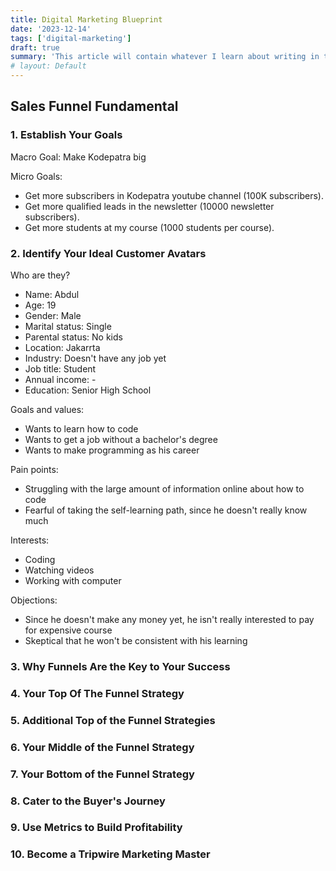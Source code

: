 ```yaml
---
title: Digital Marketing Blueprint
date: '2023-12-14'
tags: ['digital-marketing']
draft: true
summary: 'This article will contain whatever I learn about writing in the process of making this blog.'
# layout: Default
---
```


<TOCInline toc={props.toc} asDisclosure toHeading={3} />

## Sales Funnel Fundamental

### 1. Establish Your Goals

Macro Goal: Make Kodepatra big

Micro Goals:

- Get more subscribers in Kodepatra youtube channel (100K subscribers).
- Get more qualified leads in the newsletter (10000 newsletter subscribers).
- Get more students at my course (1000 students per course).

### 2. Identify Your Ideal Customer Avatars

Who are they?

- Name: Abdul
- Age: 19
- Gender: Male
- Marital status: Single
- Parental status: No kids
- Location: Jakarrta
- Industry: Doesn't have any job yet
- Job title: Student
- Annual income: -
- Education: Senior High School

Goals and values:

- Wants to learn how to code
- Wants to get a job without a bachelor's degree
- Wants to make programming as his career

Pain points:

- Struggling with the large amount of information online about how to code
- Fearful of taking the self-learning path, since he doesn't really know much

Interests:

- Coding
- Watching videos
- Working with computer

Objections:

- Since he doesn't make any money yet, he isn't really interested to pay for expensive course
- Skeptical that he won't be consistent with his learning

### 3. Why Funnels Are the Key to Your Success

### 4. Your Top Of The Funnel Strategy

### 5. Additional Top of the Funnel Strategies

### 6. Your Middle of the Funnel Strategy

### 7. Your Bottom of the Funnel Strategy

### 8. Cater to the Buyer's Journey

### 9. Use Metrics to Build Profitability

### 10. Become a Tripwire Marketing Master
